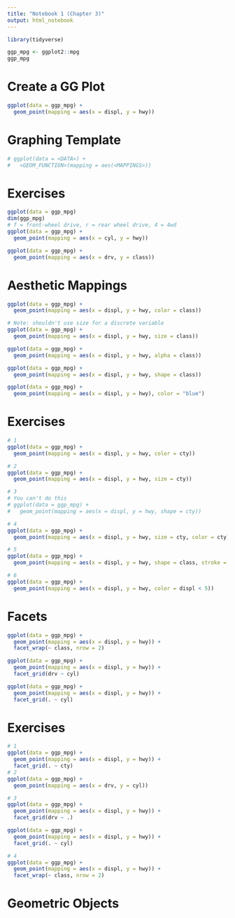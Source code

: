 ```yaml
---
title: "Notebook 1 (Chapter 3)"
output: html_notebook
---
```




```r
library(tidyverse)
```

```r
ggp_mpg <- ggplot2::mpg
ggp_mpg
```

# Create a GG Plot
```r
ggplot(data = ggp_mpg) +
  geom_point(mapping = aes(x = displ, y = hwy))
```

# Graphing Template
```r
# ggplot(data = <DATA>) +
#   <GEOM_FUNCTION>(mapping = aes(<MAPPINGS>))
```

# Exercises
```r
ggplot(data = ggp_mpg)
dim(ggp_mpg)
# f = front-wheel drive, r = rear wheel drive, 4 = 4wd
ggplot(data = ggp_mpg) +
  geom_point(mapping = aes(x = cyl, y = hwy))

ggplot(data = ggp_mpg) +
  geom_point(mapping = aes(x = drv, y = class))
```

# Aesthetic Mappings
```r
ggplot(data = ggp_mpg) +
  geom_point(mapping = aes(x = displ, y = hwy, color = class))

# Note: shouldn't use size for a discrete variable
ggplot(data = ggp_mpg) +
  geom_point(mapping = aes(x = displ, y = hwy, size = class))

ggplot(data = ggp_mpg) +
  geom_point(mapping = aes(x = displ, y = hwy, alpha = class))

ggplot(data = ggp_mpg) +
  geom_point(mapping = aes(x = displ, y = hwy, shape = class))

ggplot(data = ggp_mpg) +
  geom_point(mapping = aes(x = displ, y = hwy), color = "blue")
```

# Exercises
```r
# 1
ggplot(data = ggp_mpg) +
  geom_point(mapping = aes(x = displ, y = hwy, color = cty))

# 2
ggplot(data = ggp_mpg) +
  geom_point(mapping = aes(x = displ, y = hwy, size = cty))

# 3
# You can't do this
# ggplot(data = ggp_mpg) +
#   geom_point(mapping = aes(x = displ, y = hwy, shape = cty))

# 4
ggplot(data = ggp_mpg) +
  geom_point(mapping = aes(x = displ, y = hwy, size = cty, color = cty))

# 5
ggplot(data = ggp_mpg) +
  geom_point(mapping = aes(x = displ, y = hwy, shape = class, stroke = .5))

# 6
ggplot(data = ggp_mpg) +
  geom_point(mapping = aes(x = displ, y = hwy, color = displ < 5))

```

# Facets
```r
ggplot(data = ggp_mpg) +
  geom_point(mapping = aes(x = displ, y = hwy)) +
  facet_wrap(~ class, nrow = 2)

ggplot(data = ggp_mpg) +
  geom_point(mapping = aes(x = displ, y = hwy)) +
  facet_grid(drv ~ cyl)

ggplot(data = ggp_mpg) +
  geom_point(mapping = aes(x = displ, y = hwy)) +
  facet_grid(. ~ cyl)
```

# Exercises
```r
# 1
ggplot(data = ggp_mpg) +
  geom_point(mapping = aes(x = displ, y = hwy)) +
  facet_grid(. ~ cty)
# 2
ggplot(data = ggp_mpg) +
  geom_point(mapping = aes(x = drv, y = cyl))

# 3
ggplot(data = ggp_mpg) +
  geom_point(mapping = aes(x = displ, y = hwy)) +
  facet_grid(drv ~ .)

ggplot(data = ggp_mpg) +
  geom_point(mapping = aes(x = displ, y = hwy)) +
  facet_grid(. ~ cyl)

# 4
ggplot(data = ggp_mpg) +
  geom_point(mapping = aes(x = displ, y = hwy)) +
  facet_wrap(~ class, nrow = 2)
```

# Geometric Objects
```r

```

